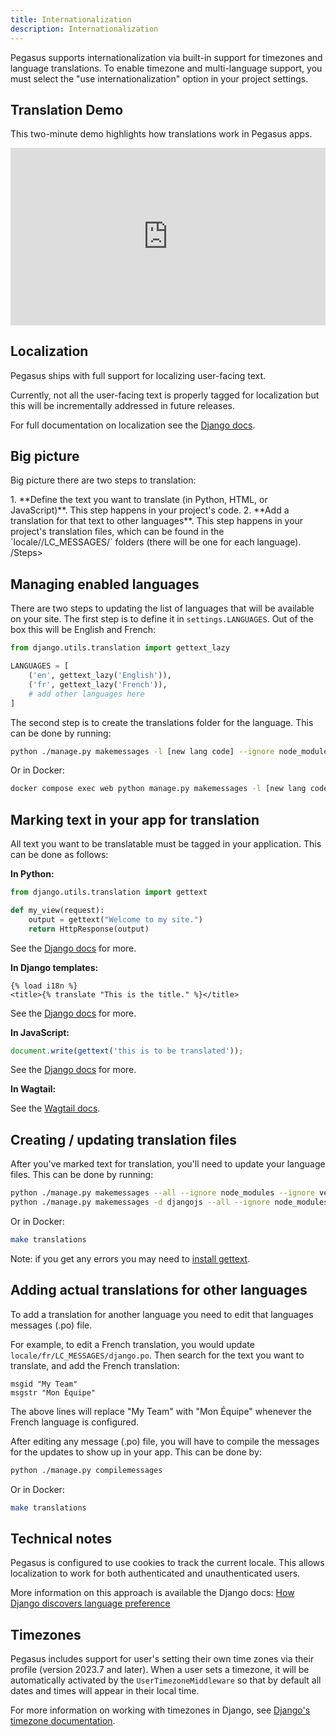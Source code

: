 ```yaml
---
title: Internationalization
description: Internationalization
---
```



Pegasus supports internationalization via built-in support for timezones and language translations.
To enable timezone and multi-language support, you must select the "use internationalization" option
in your project settings.

## Translation Demo

This two-minute demo highlights how translations work in Pegasus apps.

<div style="position: relative; padding-bottom: 56.25%; height: 0; overflow: hidden; max-width: 100%; height: auto; margin-bottom: 1em;">
    <iframe src="https://www.youtube.com/embed/MhxKdkUFUj8" frameborder="0" allowfullscreen style="position: absolute; top: 0; left: 0; width: 100%; height: 100%;"></iframe>
</div>

## Localization

Pegasus ships with full support for localizing user-facing text.

Currently, not all the user-facing text is properly tagged for localization but this will be incrementally addressed
in future releases.

For full documentation on localization see the [Django docs](https://docs.djangoproject.com/en/stable/topics/i18n/).

## Big picture

Big picture there are two steps to translation:

<Steps>
1. **Define the text you want to translate (in Python, HTML, or JavaScript)**. This step happens in your project's code.
2. **Add a translation for that text to other languages**. This step happens in your project's translation files, 
   which can be found in the `locale/<lang_code>/LC_MESSAGES/` folders (there will be one for each language).
/Steps>

## Managing enabled languages

There are two steps to updating the list of languages that will be available on your site.
The first step is to define it in `settings.LANGUAGES`.
Out of the box this will be English and French:

```python
from django.utils.translation import gettext_lazy

LANGUAGES = [
    ('en', gettext_lazy('English')),
    ('fr', gettext_lazy('French')),
    # add other languages here
]
```

The second step is to create the translations folder for the language.
This can be done by running:

```bash
python ./manage.py makemessages -l [new lang code] --ignore node_modules --ignore venv
```

Or in Docker:


```bash
docker compose exec web python manage.py makemessages -l [new lang code] --ignore node_modules --ignore venv
```

## Marking text in your app for translation

All text you want to be translatable must be tagged in your application. This can be done as follows:

**In Python:**
```python
from django.utils.translation import gettext

def my_view(request):
    output = gettext("Welcome to my site.")
    return HttpResponse(output)
```

See the [Django docs](https://docs.djangoproject.com/en/4.0/topics/i18n/translation/#internationalization-in-python-code) for more.

**In Django templates:**
```jinja
{% load i18n %}
<title>{% translate "This is the title." %}</title>
```

See the [Django docs](https://docs.djangoproject.com/en/4.0/topics/i18n/translation/#internationalization-in-template-code) for more.

**In JavaScript:**
```javascript
document.write(gettext('this is to be translated'));
```

See the [Django docs](https://docs.djangoproject.com/en/4.0/topics/i18n/translation/#internationalization-in-javascript-code) for more.

**In Wagtail:**

See the [Wagtail docs](/wagtail/#internationalization).

## Creating / updating translation files

After you've marked text for translation, you'll need to update your language files.
This can be done by running:

```bash
python ./manage.py makemessages --all --ignore node_modules --ignore venv
python ./manage.py makemessages -d djangojs --all --ignore node_modules --ignore venv
```

Or in Docker:

```bash
make translations
```

Note: if you get any errors you may need to [install gettext](https://stackoverflow.com/q/35101850/8207).

## Adding actual translations for other languages

To add a translation for another language you need to edit that languages messages (.po) file.

For example, to edit a French translation, you would update
`locale/fr/LC_MESSAGES/django.po`.
Then search for the text you want to translate, and add the French translation:

```
msgid "My Team"
msgstr "Mon Équipe"
```

The above lines will replace "My Team" with "Mon Équipe" whenever the French language is configured.

After editing any message (.po) file, you will have to compile the messages for the updates to show up in your app.
This can be done by:

```bash
python ./manage.py compilemessages
```

Or in Docker:

```bash
make translations
```

## Technical notes

Pegasus is configured to use cookies to track the current locale.
This allows localization to work for both authenticated and unauthenticated users.

More information on this approach is available the Django docs: [How Django discovers language preference][1]

[1]: https://docs.djangoproject.com/en/4.2/topics/i18n/translation/#how-django-discovers-language-preference

## Timezones

Pegasus includes support for user's setting their own time zones via their profile (version 2023.7 and later).
When a user sets a timezone, it will be automatically activated by the `UserTimezoneMiddleware` so that
by default all dates and times will appear in their local time.

For more information on working with timezones in Django, see [Django's timezone documentation][2].

[2]: https://docs.djangoproject.com/en/4.2/topics/i18n/timezones/
